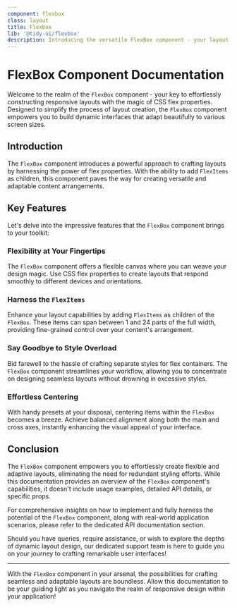 ```yaml
---
component: flexbox
class: layout
title: Flexbox
lib: '@tidy-ui/flexbox'
description: Introducing the versatile FlexBox component - your layout superhero with CSS flex powers! Pop in FlexItems to craft responsive layouts that span from 1 to 24 parts of the width. Say goodbye to style clutter - it streamlines flexbox styling. Plus, enjoy presets for effortless centering on both axes. Dynamic design made delightful!
---
```


# FlexBox Component Documentation

Welcome to the realm of the `FlexBox` component - your key to effortlessly constructing responsive layouts with the magic of CSS flex properties. Designed to simplify the process of layout creation, the `FlexBox` component empowers you to build dynamic interfaces that adapt beautifully to various screen sizes.

## Introduction

The `FlexBox` component introduces a powerful approach to crafting layouts by harnessing the power of flex properties. With the ability to add `FlexItems` as children, this component paves the way for creating versatile and adaptable content arrangements.

## Key Features

Let's delve into the impressive features that the `FlexBox` component brings to your toolkit:

### Flexibility at Your Fingertips

The `FlexBox` component offers a flexible canvas where you can weave your design magic. Use CSS flex properties to create layouts that respond smoothly to different devices and orientations.

### Harness the `FlexItems`

Enhance your layout capabilities by adding `FlexItems` as children of the `FlexBox`. These items can span between 1 and 24 parts of the full width, providing fine-grained control over your content's arrangement.

### Say Goodbye to Style Overload

Bid farewell to the hassle of crafting separate styles for flex containers. The `FlexBox` component streamlines your workflow, allowing you to concentrate on designing seamless layouts without drowning in excessive styles.

### Effortless Centering

With handy presets at your disposal, centering items within the `FlexBox` becomes a breeze. Achieve balanced alignment along both the main and cross axes, instantly enhancing the visual appeal of your interface.

## Conclusion

The `FlexBox` component empowers you to effortlessly create flexible and adaptive layouts, eliminating the need for redundant styling efforts. While this documentation provides an overview of the `FlexBox` component's capabilities, it doesn't include usage examples, detailed API details, or specific props.

For comprehensive insights on how to implement and fully harness the potential of the `FlexBox` component, along with real-world application scenarios, please refer to the dedicated API documentation section.

Should you have queries, require assistance, or wish to explore the depths of dynamic layout design, our dedicated support team is here to guide you on your journey to crafting remarkable user interfaces!

---

With the `FlexBox` component in your arsenal, the possibilities for crafting seamless and adaptable layouts are boundless. Allow this documentation to be your guiding light as you navigate the realm of responsive design within your application!
